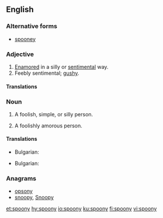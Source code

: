 ==English==

===Alternative forms===
* [[spooney]]

===Adjective===
{{en-adj|er}}

# [[enamored|Enamored]] in a silly or [[sentimental]] way.
# Feebly sentimental; [[gushy]].

====Translations====
{{trans-top|enamored in a silly or sentimental way}}
{{trans-mid}}
{{trans-bottom}}

{{trans-top|feebly sentimental}}
{{trans-mid}}
{{trans-bottom}}

===Noun===
{{en-noun|spoonies}}

# {{context|informal|lang=en}} A foolish, simple, or silly person.
# {{context|informal|lang=en}} A foolishly amorous person.

====Translations====
{{trans-top|foolish, simple, or silly person}}
* Bulgarian: {{t+|bg|влюбен|m|sc=Cyrl}}
{{trans-mid}}
{{trans-bottom}}

{{trans-top|foolishly amorous person}}
* Bulgarian: {{t+|bg|сантиментален|m|sc=Cyrl}}
{{trans-mid}}
{{trans-bottom}}

===Anagrams===
* [[opsony#English|opsony]]
* [[snoopy#English|snoopy]], [[Snoopy#English|Snoopy]]

[[et:spoony]]
[[hy:spoony]]
[[io:spoony]]
[[ku:spoony]]
[[fi:spoony]]
[[vi:spoony]]